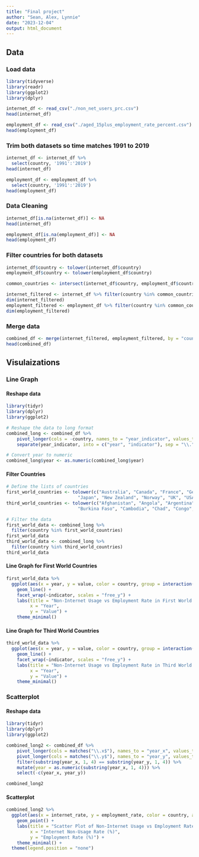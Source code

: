 ```yaml
---
title: "Final project"
author: "Sean, Alex, Lynnie"
date: "2023-12-04"
output: html_document
---
```

## Data
### Load data
```r
library(tidyverse)
library(readr)
library(ggplot2)
library(dplyr)

internet_df <- read_csv("./non_net_users_prc.csv")
head(internet_df)

employment_df <- read_csv("./aged_15plus_employment_rate_percent.csv")
head(employment_df)
```

### Trim both datasets so time matches 1991 to 2019
```r
internet_df <- internet_df %>% 
  select(country, '1991':'2019')
head(internet_df)

employment_df <- employment_df %>% 
  select(country, '1991':'2019')
head(employment_df)
```

### Data Cleaning
```r
internet_df[is.na(internet_df)] <- NA
head(internet_df)

employment_df[is.na(employment_df)] <- NA
head(employment_df)
```

### Filter countries for both datasets
```r
internet_df$country <- tolower(internet_df$country)
employment_df$country <- tolower(employment_df$country)

common_countries <- intersect(internet_df$country, employment_df$country)

internet_filtered <- internet_df %>% filter(country %in% common_countries)
dim(internet_filtered)
employment_filtered <- employment_df %>% filter(country %in% common_countries)
dim(employment_filtered)
```

### Merge data
```r
combined_df <- merge(internet_filtered, employment_filtered, by = "country")
head(combined_df)
```


## Visulaizations
### Line Graph
#### Reshape data
```r
library(tidyr)
library(dplyr)
library(ggplot2)

# Reshape the data to long format
combined_long <- combined_df %>%
    pivot_longer(cols = -country, names_to = "year_indicator", values_to = "value") %>%
    separate(year_indicator, into = c("year", "indicator"), sep = "\\.")

# Convert year to numeric
combined_long$year <- as.numeric(combined_long$year)
```

#### Filter Countries
```r
# Define the lists of countries
first_world_countries <- tolower(c("Australia", "Canada", "France", "Germany", "Italy", 
                           "Japan", "New Zealand", "Norway", "UK", "USA"))
third_world_countries <- tolower(c("Afghanistan", "Angola", "Argentina", "Bangladesh", "Bolivia", 
                           "Burkina Faso", "Cambodia", "Chad", "Congo", "Dominican Republic"))

# Filter the data
first_world_data <- combined_long %>% 
  filter(country %in% first_world_countries)
first_world_data
third_world_data <- combined_long %>% 
  filter(country %in% third_world_countries)
third_world_data
```

#### Line Graph for First World Countries
```r
first_world_data %>% 
  ggplot(aes(x = year, y = value, color = country, group = interaction(country, indicator))) +
    geom_line() +
    facet_wrap(~indicator, scales = "free_y") +
    labs(title = "Non-Internet Usage vs Employment Rate in First World Countries", 
         x = "Year", 
         y = "Value") +
    theme_minimal()
```

#### Line Graph for Third World Countries
```r
third_world_data %>% 
  ggplot(aes(x = year, y = value, color = country, group = interaction(country, indicator))) +
    geom_line() +
    facet_wrap(~indicator, scales = "free_y") +
    labs(title = "Non-Internet Usage vs Employment Rate in Third World Countries", 
         x = "Year", 
         y = "Value") +
    theme_minimal()
```


### Scatterplot
#### Reshape data
```r
library(tidyr)
library(dplyr)
library(ggplot2)

combined_long2 <- combined_df %>%
    pivot_longer(cols = matches("\\.x$"), names_to = "year_x", values_to = "internet_rate") %>%
    pivot_longer(cols = matches("\\.y$"), names_to = "year_y", values_to = "employment_rate") %>%
    filter(substring(year_x, 1, 4) == substring(year_y, 1, 4)) %>%
    mutate(year = as.numeric(substring(year_x, 1, 4))) %>%
    select(-c(year_x, year_y))

combined_long2
```

#### Scatterplot
```r
combined_long2 %>% 
  ggplot(aes(x = internet_rate, y = employment_rate, color = country, alpha = 0.1)) +
    geom_point() +
    labs(title = "Scatter Plot of Non-Internet Usage vs Employment Rate",
         x = "Internet Non-Usage Rate (%)",
         y = "Employment Rate (%)") +
    theme_minimal() +
  theme(legend.position = "none")
```









